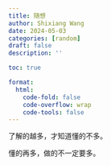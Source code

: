 ```yaml
---
title: 随想
author: Shixiang Wang
date: 2024-05-03
categories: [random]
draft: false
description: ''

toc: true

format:
  html:
    code-fold: false
    code-overflow: wrap
    code-tools: false
---
```


了解的越多，才知道懂的不多。

懂的再多，做的不一定要多。